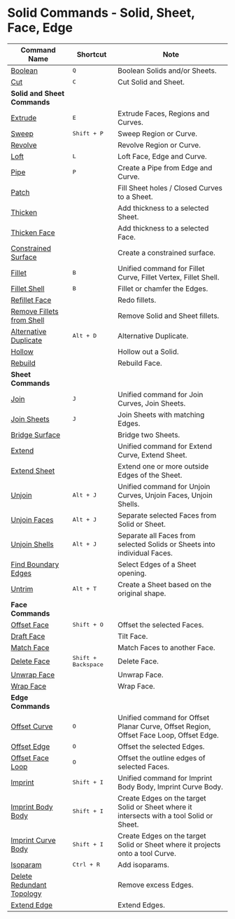# Solid Commands - Solid, Sheet, Face, Edge
| Command Name                                                 | Shortcut                     | Note                                                                                     |
| ------------------------------------------------------------ | ---------------------------- | ---------------------------------------------------------------------------------------- |
| [Boolean](solid/boolean)                                     | <kbd>Q</kbd>                 | Boolean Solids and/or Sheets.                                                             |
| [Cut](solid/cut)                                             | <kbd>C</kbd>                 | Cut Solid and Sheet.                                                                      |
| **Solid and Sheet Commands**                                 |                              |                                                                                          |
| [Extrude](solid/extrude)                                     | <kbd>E</kbd>                 | Extrude Faces, Regions and Curves.                                                        |
| [Sweep](solid/sweep)                                         | <kbd>Shift + P</kbd>         | Sweep Region or Curve.                                                                    |
| [Revolve](solid/revolve)                                     |                              | Revolve Region or Curve.                                                                  |
| [Loft](solid/loft)                                           | <kbd>L</kbd>                 | Loft Face, Edge and Curve.                                                                |
| [Pipe](solid/pipe)                                           | <kbd>P</kbd>                 | Create a Pipe from Edge and Curve.                                                        |
| [Patch](solid/patch)                                         |                              | Fill Sheet holes / Closed Curves to a Sheet.                                              |
| [Thicken](solid/thicken)                                     |                              | Add thickness to a selected Sheet.                                                       |
| [Thicken Face](solid/thicken-face)                           |                              | Add thickness to a selected Face.                                                        |
| [Constrained Surface](solid/constrained-surface)             |                              | Create a constrained surface.                                                             |
| [Fillet](solid/fillet)                                       | <kbd>B</kbd>                 | Unified command for Fillet Curve, Fillet Vertex, Fillet Shell.                            |
| [Fillet Shell](solid/fillet-shell)                           | <kbd>B</kbd>                 | Fillet or chamfer the Edges.                                                              |
| [Refillet Face](solid/refillet-face)                         |                              | Redo fillets.                                                                             |
| [Remove Fillets from Shell](solid/remove-fillets-from-shell) |                              | Remove Solid and Sheet fillets.                                                           |
| [Alternative Duplicate](solid/alternative-duplicate)         | <kbd>Alt + D</kbd>           | Alternative Duplicate.                                                                    |
| [Hollow](solid/hollow)                                       |                              | Hollow out a Solid.                                                                       |
| [Rebuild](solid/rebuild)                                     |                              | Rebuild Face.                                                                             |
| **Sheet Commands**                                           |                              |                                                                                          |
| [Join](solid/join)                                           | <kbd>J</kbd>                 | Unified command for Join Curves, Join Sheets.                                            |
| [Join Sheets](solid/join-sheets)                             | <kbd>J</kbd>                 | Join Sheets with matching Edges.                                                         |
| [Bridge Surface](solid/bridge-surface)                       |                              | Bridge two Sheets.                                                                        |
| [Extend](solid/extend)                                       |                              | Unified command for Extend Curve, Extend Sheet.                                           |
| [Extend Sheet](solid/extend-sheet)                           |                              | Extend one or more outside Edges of the Sheet.                                            |
| [Unjoin](solid/unjoin)                                       | <kbd>Alt + J</kbd>           | Unified command for Unjoin Curves, Unjoin Faces, Unjoin Shells.                          |
| [Unjoin Faces](solid/unjoin-faces)                           | <kbd>Alt + J</kbd>           | Separate selected Faces from Solid or Sheet.                                             |
| [Unjoin Shells](solid/unjoin-shells)                         | <kbd>Alt + J</kbd>           | Separate all Faces from selected Solids or Sheets into individual Faces.                 |
| [Find Boundary Edges](solid/find-boundary-edges)             |                              | Select Edges of a Sheet opening.                                                          |
| [Untrim](solid/untrim)                                       | <kbd>Alt + T</kbd>           | Create a Sheet based on the original shape.                                               |
| **Face Commands**                                            |                              |                                                                                          |
| [Offset Face](solid/offset-face)                             | <kbd>Shift + O</kbd>         |  Offset the selected Faces.                                                                           |
| [Draft Face](solid/draft-face)                               |                              | Tilt Face.                                                                                |
| [Match Face](solid/match-face)                               |                              | Match Faces to another Face.                                                              |
| [Delete Face](solid/delete-face)                             | <kbd>Shift + Backspace</kbd> | Delete Face.                                                                              |
| [Unwrap Face](solid/unwrap-face)                             |                              | Unwrap Face.                                                                              |
| [Wrap Face](solid/wrap-face)                                 |                              | Wrap Face.                                                                                |
| **Edge Commands**                                            |                              |                                                                                          |
| [Offset Curve](solid/offset-curve)                           | <kbd>O</kbd>                 | Unified command for Offset Planar Curve, Offset Region, Offset Face Loop, Offset Edge.   |
| [Offset Edge](solid/offset-edge)                             | <kbd>O</kbd>                 | Offset the selected Edges.                                                               |
| [Offset Face Loop](solid/offset-face-loop)                   | <kbd>O</kbd>                 | Offset the outline edges of selected Faces.                                              |
| [Imprint](solid/imprint)                                     | <kbd>Shift + I</kbd>         | Unified command for Imprint Body Body, Imprint Curve Body.                                |
| [Imprint Body Body](solid/imprint-body-body)                 | <kbd>Shift + I</kbd>         | Create Edges on the target Solid or Sheet where it intersects with a tool Solid or Sheet. |
| [Imprint Curve Body](solid/imprint-curve-body)               | <kbd>Shift + I</kbd>         | Create Edges on the target Solid or Sheet where it projects onto a tool Curve.            |
| [Isoparam](solid/isoparam)                                   | <kbd>Ctrl + R</kbd>          | Add isoparams.                                                                    |
| [Delete Redundant Topology](solid/delete-redundant-topology) |                              | Remove excess Edges.                                                                      |
| [Extend Edge](solid/extend-edge)                             |                              | Extend Edges.                                                                             |